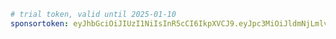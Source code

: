 ```yaml title="evcc.yaml"
# trial token, valid until 2025-01-10
sponsortoken: eyJhbGciOiJIUzI1NiIsInR5cCI6IkpXVCJ9.eyJpc3MiOiJldmNjLmlvIiwic3ViIjoidHJpYWwiLCJleHAiOjE3MzY0OTk2MDAsImlhdCI6MTczNTYzNTYwMCwic3BlIjp0cnVlLCJzcmMiOiJtYSJ9.6FXN2dtxytl7tqduU-bnrc-ZyaUheiZ70HDPswQ_LBI
```
